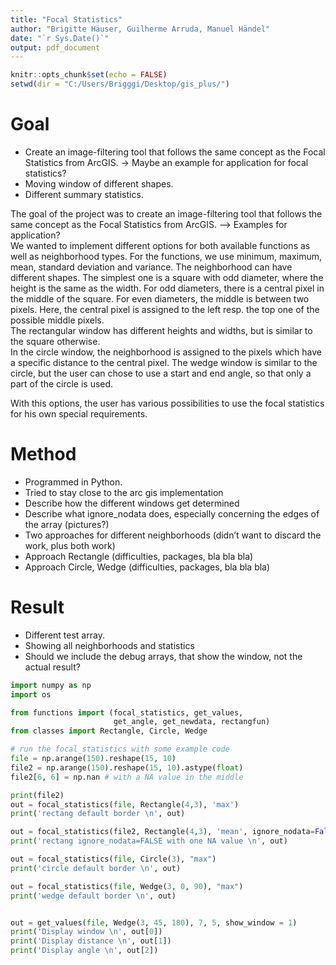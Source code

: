 ```yaml
---
title: "Focal Statistics"
author: "Brigitte Häuser, Guilherme Arruda, Manuel Händel"
date: "`r Sys.Date()`"
output: pdf_document
---
```


```r
knitr::opts_chunk$set(echo = FALSE)
setwd(dir = "C:/Users/Brigggi/Desktop/gis_plus/")
```

# Goal

- Create an image-filtering tool that follows the same concept as the 
Focal  Statistics  from  ArcGIS. -> Maybe an example for application for focal statistics?
- Moving window of different shapes.
- Different summary statistics.

The goal of the project was to create an image-filtering tool that follows the same concept as the 
Focal  Statistics  from  ArcGIS. --> Examples for application?  
We wanted to implement different options for both available functions as well as neighborhood types. For the functions, we use minimum, maximum, mean, standard deviation and variance. The neighborhood can have different shapes. The simplest one is a square with odd diameter, where the height is the same as the width. For odd diameters, there is a central pixel in the middle of the square. For even diameters, the middle is between two pixels. Here, the central pixel is assigned to the left resp. the top one of the possible middle pixels.   
The rectangular window has different heights and widths, but is similar to the square otherwise.  
In the circle window, the neighborhood is assigned to the pixels which have a specific distance to the central pixel. The wedge window is similar to the circle, but the user can chose to use a start and end angle, so that only a part of the circle is used.

With this options, the user has various possibilities to use the focal statistics for his own special requirements.

# Method

- Programmed in Python.
- Tried to stay close to the arc gis implementation
- Describe how the different windows get determined
- Describe what ignore_nodata does, especially concerning the edges of the array (pictures?)
- Two approaches for different neighborhoods (didn't want to discard the work, plus both work)
- Approach Rectangle (difficulties, packages, bla bla bla)
- Approach Circle, Wedge (difficulties, packages, bla bla bla)

# Result

- Different test array.
- Showing all neighborhoods and statistics
- Should we include the debug arrays, that show the window, not the actual result?



```python
import numpy as np
import os

from functions import (focal_statistics, get_values,
                       get_angle, get_newdata, rectangfun)
from classes import Rectangle, Circle, Wedge

# run the focal_statistics with some example code
file = np.arange(150).reshape(15, 10)
file2 = np.arange(150).reshape(15, 10).astype(float)
file2[6, 6] = np.nan # with a NA value in the middle

print(file2)
out = focal_statistics(file, Rectangle(4,3), 'max')
print('rectang default border \n', out)

out = focal_statistics(file2, Rectangle(4,3), 'mean', ignore_nodata=False)
print('rectang ignore_nodata=FALSE with one NA value \n', out)

out = focal_statistics(file, Circle(3), "max")
print('circle default border \n', out)

out = focal_statistics(file, Wedge(3, 0, 90), "max")
print('wedge default border \n', out)


out = get_values(file, Wedge(3, 45, 180), 7, 5, show_window = 1)
print('Display window \n', out[0])
print('Display distance \n', out[1])
print('Display angle \n', out[2])
```

